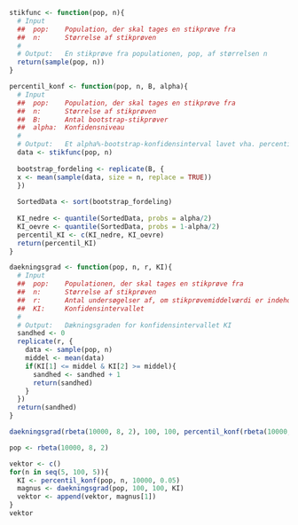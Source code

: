 
```r
stikfunc <- function(pop, n){
  # Input
  ##  pop:    Population, der skal tages en stikprøve fra
  ##  n:      Størrelse af stikprøven
  #
  # Output:   En stikprøve fra populationen, pop, af størrelsen n
  return(sample(pop, n))
}
```

```r
percentil_konf <- function(pop, n, B, alpha){
  # Input
  ##  pop:    Population, der skal tages en stikprøve fra
  ##  n:      Størrelse af stikprøven
  ##  B:      Antal bootstrap-stikprøver
  ##  alpha:  Konfidensniveau
  #
  # Output:   Et alpha%-bootstrap-konfidensinterval lavet vha. percentil-metoden
  data <- stikfunc(pop, n)
  
  bootstrap_fordeling <- replicate(B, {
  x <- mean(sample(data, size = n, replace = TRUE))
  })
  
  SortedData <- sort(bootstrap_fordeling)
  
  KI_nedre <- quantile(SortedData, probs = alpha/2)
  KI_oevre <- quantile(SortedData, probs = 1-alpha/2)
  percentil_KI <- c(KI_nedre, KI_oevre)
  return(percentil_KI)
}
```




```r
daekningsgrad <- function(pop, n, r, KI){
  # Input
  ##  pop:    Populationen, der skal tages en stikprøve fra
  ##  n:      Størrelse af stikprøven
  ##  r:      Antal undersøgelser af, om stikprøvemiddelværdi er indeholdt i konfidensintervallet
  ##  KI:     Konfidensintervallet
  #
  # Output:   Dækningsgraden for konfidensintervallet KI
  sandhed <- 0
  replicate(r, {
    data <- sample(pop, n)
    middel <- mean(data)
    if(KI[1] <= middel & KI[2] >= middel){
      sandhed <- sandhed + 1
      return(sandhed)
    } 
  })
  return(sandhed)
}

daekningsgrad(rbeta(10000, 8, 2), 100, 100, percentil_konf(rbeta(10000, 8, 2), 100, 10000, 0.05))
```


```r
pop <- rbeta(10000, 8, 2)

vektor <- c()
for(n in seq(5, 100, 5)){
  KI <- percentil_konf(pop, n, 10000, 0.05)
  magnus <- daekningsgrad(pop, 100, 100, KI)
  vektor <- append(vektor, magnus[1])
}
vektor
```







